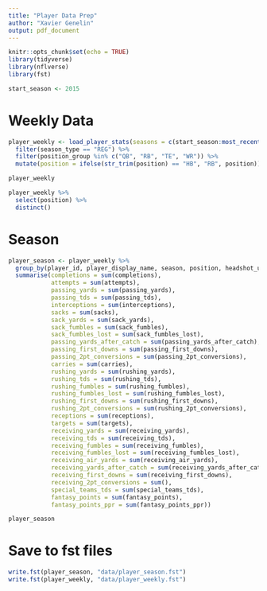 ```yaml
---
title: "Player Data Prep"
author: "Xavier Genelin"
output: pdf_document
---
```


```r
knitr::opts_chunk$set(echo = TRUE)
library(tidyverse)
library(nflverse)
library(fst)
```


```r
start_season <- 2015
```

# Weekly Data

```r
player_weekly <- load_player_stats(seasons = c(start_season:most_recent_season()), stat_type = "offense") %>%
  filter(season_type == "REG") %>%
  filter(position_group %in% c("QB", "RB", "TE", "WR")) %>%
  mutate(position = ifelse(str_trim(position) == "HB", "RB", position))

player_weekly
```


```r
player_weekly %>%
  select(position) %>%
  distinct()
```


# Season

```r
player_season <- player_weekly %>%
  group_by(player_id, player_display_name, season, position, headshot_url) %>%
  summarise(completions = sum(completions),
            attempts = sum(attempts),
            passing_yards = sum(passing_yards),
            passing_tds = sum(passing_tds),
            interceptions = sum(interceptions),
            sacks = sum(sacks),
            sack_yards = sum(sack_yards),
            sack_fumbles = sum(sack_fumbles),
            sack_fumbles_lost = sum(sack_fumbles_lost),
            passing_yards_after_catch = sum(passing_yards_after_catch),
            passing_first_downs = sum(passing_first_downs),
            passing_2pt_conversions = sum(passing_2pt_conversions),
            carries = sum(carries),
            rushing_yards = sum(rushing_yards),
            rushing_tds = sum(rushing_tds),
            rushing_fumbles = sum(rushing_fumbles),
            rushing_fumbles_lost = sum(rushing_fumbles_lost),
            rushing_first_downs = sum(rushing_first_downs),
            rushing_2pt_conversions = sum(rushing_2pt_conversions),
            receptions = sum(receptions),
            targets = sum(targets),
            receiving_yards = sum(receiving_yards),
            receiving_tds = sum(receiving_tds),
            receiving_fumbles = sum(receiving_fumbles),
            receiving_fumbles_lost = sum(receiving_fumbles_lost),
            receiving_air_yards = sum(receiving_air_yards),
            receiving_yards_after_catch = sum(receiving_yards_after_catch),
            receiving_first_downs = sum(receiving_first_downs),
            receiving_2pt_conversions = sum(),
            special_teams_tds = sum(special_teams_tds),
            fantasy_points = sum(fantasy_points),
            fantasy_points_ppr = sum(fantasy_points_ppr))

player_season
```

# Save to fst files

```r
write.fst(player_season, "data/player_season.fst")
write.fst(player_weekly, "data/player_weekly.fst")
```